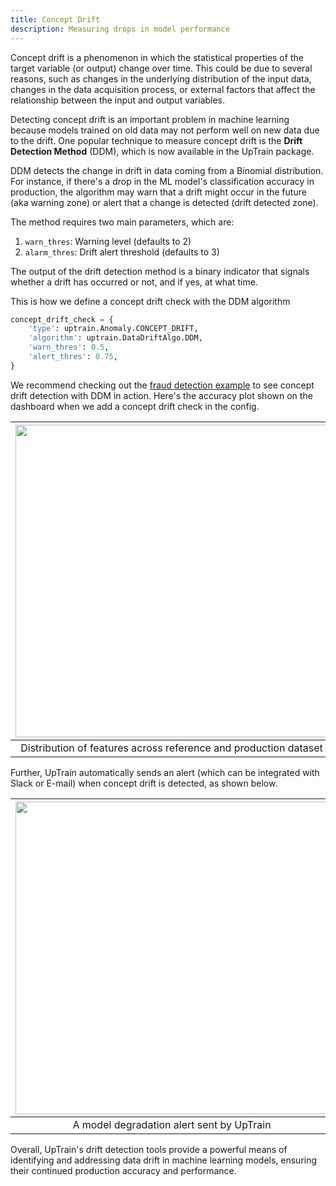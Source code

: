 ```yaml
---
title: Concept Drift
description: Measuring drops in model performance
---
```


Concept drift is a phenomenon in which the statistical properties of the target variable (or output) change over time. This could be due to several reasons, such as changes in the underlying distribution of the input data, changes in the data acquisition process, or external factors that affect the relationship between the input and output variables.

Detecting concept drift is an important problem in machine learning because models trained on old data may not perform well on new data due to the drift. One popular technique to measure concept drift is the **Drift Detection Method** (DDM), which is now available in the UpTrain package.

DDM detects the change in drift in data coming from a Binomial distribution. For instance, if there's a drop in the ML model's classification accuracy in production, the algorithm may warn that a drift might occur in the future (aka warning zone) or alert that a change is detected (drift detected zone).

The method requires two main parameters, which are:

1. `warn_thres`: Warning level (defaults to 2)
2. `alarm_thres`: Drift alert threshold (defaults to 3)

The output of the drift detection method is a binary indicator that signals whether a drift has occurred or not, and if yes, at what time.

This is how we define a concept drift check with the DDM algorithm

```python
concept_drift_check = {
    'type': uptrain.Anomaly.CONCEPT_DRIFT,
    'algorithm': uptrain.DataDriftAlgo.DDM,
    'warn_thres': 0.5,   
    'alert_thres': 0.75,
}
```

We recommend checking out the [fraud detection example](https://github.com/uptrain-ai/uptrain/tree/main/examples/fraud_detection) to see concept drift detection with DDM in action. Here's the accuracy plot shown on the dashboard when we add a concept drift check in the config. 

| <center> <img width="500" src="https://636955397-files.gitbook.io/~/files/v0/b/gitbook-x-prod.appspot.com/o/spaces%2FxBp5onUhoYu1Lm7Q4I4w%2Fuploads%2FPLfBelEYqwoFAFEiEbax%2Fimage.png?alt=media&token=cb082dcd-2359-494f-b436-afb115ea1c91"/> </center>                                     |
| ---------------------------------------------------------------------------------------------------------------------------------------------------------------------------------------------------------------------------------------------------------------------------------------------|
| <center>Distribution of features across reference and production dataset </center>                                                                                                                                                                                                           | 

Further, UpTrain automatically sends an alert (which can be integrated with Slack or E-mail) when concept drift is detected, as shown below.

| <center> <img width="500" src="https://636955397-files.gitbook.io/~/files/v0/b/gitbook-x-prod.appspot.com/o/spaces%2FxBp5onUhoYu1Lm7Q4I4w%2Fuploads%2FRAK1R4fZ0MEG3afnOcue%2Fimage.png?alt=media&token=91bf5c6e-4680-4872-bd03-afcc91407722"/> </center>                                     |
| ---------------------------------------------------------------------------------------------------------------------------------------------------------------------------------------------------------------------------------------------------------------------------------------------|
| <center>A model degradation alert sent by UpTrain </center>                                                                                                                                                                                                                                  | 

Overall, UpTrain's drift detection tools provide a powerful means of identifying and addressing data drift in machine learning models, ensuring their continued production accuracy and performance.